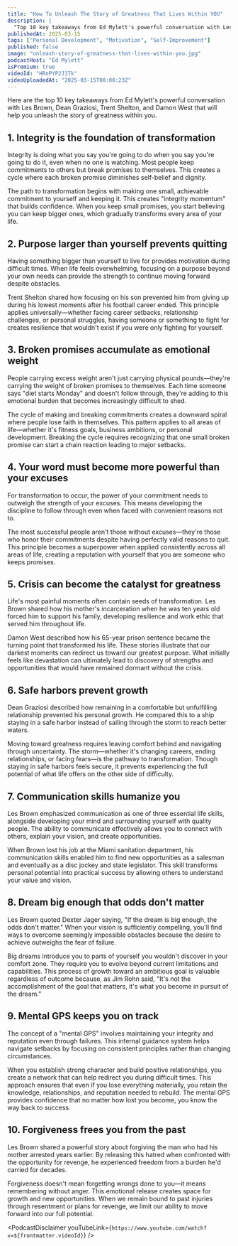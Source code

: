 ```yaml
---
title: "How To Unleash The Story of Greatness That Lives Within YOU"
description: |
  "Top 10 key takeaways from Ed Mylett's powerful conversation with Les Brown, Dean Graziosi, Trent Shelton, and Damon West that will help you unleash the story of greatness within you."
publishedAt: 2025-03-15
tags: ["Personal Development", "Motivation", "Self-Improvement"]
published: false
image: "unleash-story-of-greatness-that-lives-within-you.jpg"
podcastHost: "Ed Mylett"
isPremium: true
videoId: "HRnPYP2J1Tk"
videoUploadedAt: "2025-03-15T08:00:23Z"
---
```



<PodcastSummaryPageLayout frontmatter={frontmatter}>
Here are the top 10 key takeaways from Ed Mylett's powerful conversation with Les Brown, Dean Graziosi, Trent Shelton, and Damon West that will help you unleash the story of greatness within you.

## 1. Integrity is the foundation of transformation

Integrity is doing what you say you're going to do when you say you're going to do it, even when no one is watching. Most people keep commitments to others but break promises to themselves. This creates a cycle where each broken promise diminishes self-belief and dignity.

The path to transformation begins with making one small, achievable commitment to yourself and keeping it. This creates "integrity momentum" that builds confidence. When you keep small promises, you start believing you can keep bigger ones, which gradually transforms every area of your life.

## 2. Purpose larger than yourself prevents quitting

Having something bigger than yourself to live for provides motivation during difficult times. When life feels overwhelming, focusing on a purpose beyond your own needs can provide the strength to continue moving forward despite obstacles.

Trent Shelton shared how focusing on his son prevented him from giving up during his lowest moments after his football career ended. This principle applies universally—whether facing career setbacks, relationship challenges, or personal struggles, having someone or something to fight for creates resilience that wouldn't exist if you were only fighting for yourself.

## 3. Broken promises accumulate as emotional weight

People carrying excess weight aren't just carrying physical pounds—they're carrying the weight of broken promises to themselves. Each time someone says "diet starts Monday" and doesn't follow through, they're adding to this emotional burden that becomes increasingly difficult to shed.

The cycle of making and breaking commitments creates a downward spiral where people lose faith in themselves. This pattern applies to all areas of life—whether it's fitness goals, business ambitions, or personal development. Breaking the cycle requires recognizing that one small broken promise can start a chain reaction leading to major setbacks.

## 4. Your word must become more powerful than your excuses

For transformation to occur, the power of your commitment needs to outweigh the strength of your excuses. This means developing the discipline to follow through even when faced with convenient reasons not to.

The most successful people aren't those without excuses—they're those who honor their commitments despite having perfectly valid reasons to quit. This principle becomes a superpower when applied consistently across all areas of life, creating a reputation with yourself that you are someone who keeps promises.

## 5. Crisis can become the catalyst for greatness

Life's most painful moments often contain seeds of transformation. Les Brown shared how his mother's incarceration when he was ten years old forced him to support his family, developing resilience and work ethic that served him throughout life.

Damon West described how his 65-year prison sentence became the turning point that transformed his life. These stories illustrate that our darkest moments can redirect us toward our greatest purpose. What initially feels like devastation can ultimately lead to discovery of strengths and opportunities that would have remained dormant without the crisis.

## 6. Safe harbors prevent growth

Dean Graziosi described how remaining in a comfortable but unfulfilling relationship prevented his personal growth. He compared this to a ship staying in a safe harbor instead of sailing through the storm to reach better waters.

Moving toward greatness requires leaving comfort behind and navigating through uncertainty. The storm—whether it's changing careers, ending relationships, or facing fears—is the pathway to transformation. Though staying in safe harbors feels secure, it prevents experiencing the full potential of what life offers on the other side of difficulty.

## 7. Communication skills humanize you

Les Brown emphasized communication as one of three essential life skills, alongside developing your mind and surrounding yourself with quality people. The ability to communicate effectively allows you to connect with others, explain your vision, and create opportunities.

When Brown lost his job at the Miami sanitation department, his communication skills enabled him to find new opportunities as a salesman and eventually as a disc jockey and state legislator. This skill transforms personal potential into practical success by allowing others to understand your value and vision.

## 8. Dream big enough that odds don't matter

Les Brown quoted Dexter Jager saying, "If the dream is big enough, the odds don't matter." When your vision is sufficiently compelling, you'll find ways to overcome seemingly impossible obstacles because the desire to achieve outweighs the fear of failure.

Big dreams introduce you to parts of yourself you wouldn't discover in your comfort zone. They require you to evolve beyond current limitations and capabilities. This process of growth toward an ambitious goal is valuable regardless of outcome because, as Jim Rohn said, "It's not the accomplishment of the goal that matters, it's what you become in pursuit of the dream."

## 9. Mental GPS keeps you on track

The concept of a "mental GPS" involves maintaining your integrity and reputation even through failures. This internal guidance system helps navigate setbacks by focusing on consistent principles rather than changing circumstances.

When you establish strong character and build positive relationships, you create a network that can help redirect you during difficult times. This approach ensures that even if you lose everything materially, you retain the knowledge, relationships, and reputation needed to rebuild. The mental GPS provides confidence that no matter how lost you become, you know the way back to success.

## 10. Forgiveness frees you from the past

Les Brown shared a powerful story about forgiving the man who had his mother arrested years earlier. By releasing this hatred when confronted with the opportunity for revenge, he experienced freedom from a burden he'd carried for decades.

Forgiveness doesn't mean forgetting wrongs done to you—it means remembering without anger. This emotional release creates space for growth and new opportunities. When we remain bound to past injuries through resentment or plans for revenge, we limit our ability to move forward into our full potential.

<PodcastDisclaimer
  youTubeLink={`https://www.youtube.com/watch?v=${frontmatter.videoId}`}
/>

</PodcastSummaryPageLayout>
